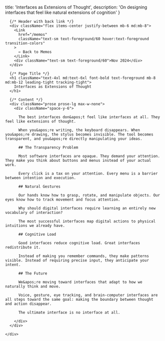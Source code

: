 
  title: 'Interfaces as Extensions of Thought',
  description: 'On designing interfaces that feel like natural extensions of cognition'
}

<div className="min-h-screen bg-background">
  <div className="max-w-4xl mx-auto px-6 py-6 md:py-12">
    <div className="max-w-xl mx-auto">
      
      {/* Header with back link */}
      <div className="flex items-center justify-between mb-6 md:mb-8">
        <Link 
          href="/memos"
          className="text-sm text-foreground/60 hover:text-foreground transition-colors"
        >
          ← Back to Memos
        </Link>
        <div className="text-sm text-foreground/60">Nov 2024</div>
      </div>

      {/* Page Title */}
      <h1 className="text-4xl md:text-6xl font-bold text-foreground mb-8 md:mb-12 leading-tight tracking-tight">
        Interfaces as Extensions of Thought
      </h1>

      {/* Content */}
      <div className="prose prose-lg max-w-none">
        <div className="space-y-6">
          
          The best interfaces don&apos;t feel like interfaces at all. They feel like extensions of thought.

          When you&apos;re writing, the keyboard disappears. When you&apos;re drawing, the stylus becomes invisible. The tool becomes transparent, and you&apos;re directly manipulating your ideas.

          ## The Transparency Problem
          
          Most software interfaces are opaque. They demand your attention. They make you think about buttons and menus instead of your actual work.

          Every click is a tax on your attention. Every menu is a barrier between intention and execution.

          ## Natural Gestures
          
          Our hands know how to grasp, rotate, and manipulate objects. Our eyes know how to track movement and focus attention.

          Why should digital interfaces require learning an entirely new vocabulary of interaction?

          The most successful interfaces map digital actions to physical intuitions we already have.

          ## Cognitive Load
          
          Good interfaces reduce cognitive load. Great interfaces redistribute it.

          Instead of making you remember commands, they make patterns visible. Instead of requiring precise input, they anticipate your intent.

          ## The Future
          
          We&apos;re moving toward interfaces that adapt to how we naturally think and move.

          Voice, gesture, eye tracking, and brain-computer interfaces are all steps toward the same goal: making the boundary between thought and action disappear.

          The ultimate interface is no interface at all.

        </div>
      </div>

    </div>
  </div>
</div> 